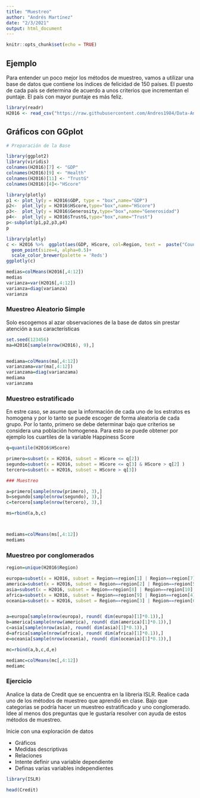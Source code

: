 ```yaml
---
title: "Muestreo"
author: "Andrés Martínez"
date: "2/3/2021"
output: html_document
---
```


```r
knitr::opts_chunk$set(echo = TRUE)
```

## Ejemplo

Para entender un poco mejor los métodos de muestreo, vamos a utilizar una base de datos que contiene los índices de felicidad de 150 países. El puesto de cada país se determina de acuerdo a unos criterios que incrementan el puntaje. El país con mayor puntaje es más feliz. 

```r
library(readr)
H2016 <- read_csv("https://raw.githubusercontent.com/Andres1984/Data-Analysis-with-R/master/Bases/2016.csv")
```





## Gráficos con GGplot

```r
# Preparación de la Base

library(ggplot2)
library(viridis)
colnames(H2016)[7] <- "GDP"
colnames(H2016)[9] <- "Health"
colnames(H2016)[11] <- "TrustG"
colnames(H2016)[4]<-"HScore"
```


```r
library(plotly)
p1 <- plot_ly(y = H2016$GDP, type = "box",name="GDP") 
p2<-  plot_ly(y = H2016$HScore,type="box",name="HScore")
p3<-  plot_ly(y = H2016$Generosity,type="box",name="Generosidad")
p4<-  plot_ly(y = H2016$TrustG,type="box",name="Trust")
p<-subplot(p1,p2,p3,p4)
p 
```



```r
library(plotly)
c <- H2016 %>%  ggplot(aes(GDP, HScore, col=Region, text =  paste("Country:", Country, "<br>", "Happiness:",HScore, "<br>", "Economy:", GDP, "<br>", "Family:", Family, "<br>", "Health:", Health, "<br>", "Freedom:", Freedom, "<br>", "Trust:", TrustG, "<br>", "Generosity:", Generosity)))+
  geom_point(size=4, alpha=0.5)+
  scale_color_brewer(palette = 'Reds')
ggplotly(c)
```

```r


medias=colMeans(H2016[,4:12])
medias
varianza=var(H2016[,4:12])
varianza=diag(varianza)
varianza

```




### Muestreo Aleatorio Simple

Solo escogemos al azar observaciones de la base de datos sin prestar atención a sus características

```r
set.seed(123456)
ma=H2016[sample(nrow(H2016), 9),]


mediama=colMeans(ma[,4:12])
varianzama=var(ma[,4:12])
varianzama=diag(varianzama)
mediama
varianzama

```

### Muestreo estratificado

En estre caso, se asume que la información de cada uno de los estratos es homogena y por lo tanto se puede escoger de forma aleatoria de cada grupo. Por lo tanto, primero se debe determinar bajo que criterios se considera una población homogenea. Para esto se puede obtener por ejemplo los cuartiles de la variable Happiness Score

```r

q=quantile(H2016$HScore)

primero=subset(x = H2016, subset = HScore <= q[2])
segundo=subset(x = H2016, subset = HScore <= q[3] & HScore > q[2] )
tercero=subset(x = H2016, subset = HScore > q[3])

### Muestreo 

a=primero[sample(nrow(primero), 3),]
b=segundo[sample(nrow(segundo), 3),]
c=tercero[sample(nrow(tercero), 3),]

ms=rbind(a,b,c)



mediams=colMeans(ms[,4:12])
mediams
```



### Muestreo por conglomerados

```r
region=unique(H2016$Region)

europa=subset(x = H2016, subset = Region==region[1] | Region==region[7])
america=subset(x = H2016, subset = Region==region[2] | Region==region[5] )
asia=subset(x = H2016, subset = Region==region[8] | Region==region[10] )
africa=subset(x = H2016, subset = Region==region[9] | Region==region[4] )
oceania=subset(x = H2016, subset = Region==region[3] | Region==region[6] )


a=europa[sample(nrow(europa), round( dim(europa)[1]*0.1)),]
b=america[sample(nrow(america), round( dim(america)[1]*0.1)),]
c=asia[sample(nrow(asia), round( dim(asia)[1]*0.1)),]
d=africa[sample(nrow(africa), round( dim(africa)[1]*0.1)),]
e=oceania[sample(nrow(oceania), round( dim(oceania)[1]*0.1)),]

mc=rbind(a,b,c,d,e)

mediamc=colMeans(mc[,4:12])
mediamc

```


### Ejercicio

Analice la data de Credit que se encuentra en la libreria ISLR. Realice cada uno de los métodos de muestreo que aprendió en clase. Bajo que categorias se podría hacer un muestreo estratificado y uno conglomerado. Idee al menos dos preguntas que le gustaría resolver con ayuda de estos métodos de muestreo.


Inicie con una exploración de datos

* Gráficos
* Medidas descriptivas
* Relaciones
* Intente definir una variable dependiente
* Definas varias variables independientes

```r
library(ISLR)

head(Credit)
```

